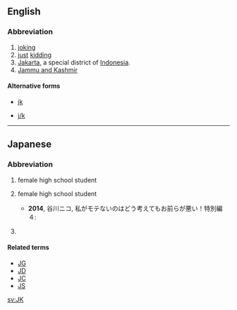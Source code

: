 {{also|JK|jk|j/k}}

==English==

===Abbreviation===
{{rfc-header|Abbreviation}}
{{head|en|abbreviation}}

# [[joking]]
# [[just]] [[kidding]]
# [[Jakarta]], a special district of [[Indonesia]].
# [[Jammu and Kashmir]]

====Alternative forms====
* {{sense|joking}} [[jk]]
* {{sense|just kidding}} [[j/k]]

----
==Japanese==

===Abbreviation===
{{rfc-header|Abbreviation}}
{{head|ja|noun}}

# {{abbreviation of|joshi kōsei|lang=ja}} {{gloss|[[女子高生]] ([[じょしこうせい]])}} female high school student
# {{abbreviation of|joshi kōkōsei|lang=ja}} {{gloss|[[女子高校生]] ([[じょしこうこうせい]])}} female high school student
#* '''2014''', 谷川ニコ, 私がモテないのはどう考えてもお前らが悪い！特別編４:
#*: {{ja-usex|'''JK'''姉と黒タイツ|'''JK''' ^あね と ^くろ ^タイツ|'''High-School''' Sister and Black Tights}}
# {{abbreviation of|jōshiki-teki ni kangaete|lang=ja}} {{gloss|[[常識的に考えて]]}}

====Related terms====
{{sense|female highschool student}}
* [[JG]]
* [[JD]]
* [[JC]]
* [[JS]]

[[sv:JK]]